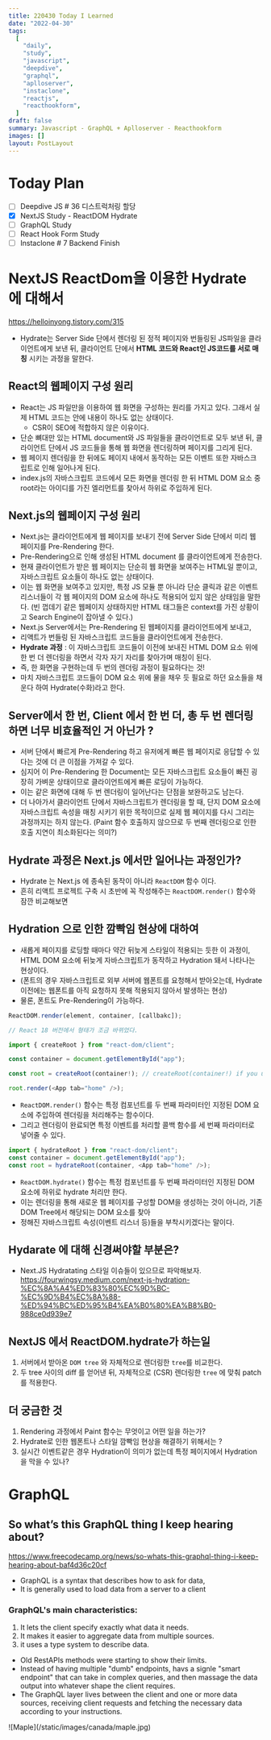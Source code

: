 ```yaml
---
title: 220430 Today I Learned
date: "2022-04-30"
tags:
  [
    "daily",
    "study",
    "javascript",
    "deepdive",
    "graphql",
    "aplloserver",
    "instaclone",
    "reactjs",
    "reacthookform",
  ]
draft: false
summary: Javascript - GraphQL + Aplloserver - Reacthookform
images: []
layout: PostLayout
---
```


# Today Plan

- [ ] Deepdive JS # 36 디스트럭처링 할당
- [x] NextJS Study - ReactDOM Hydrate
- [ ] GraphQL Study
- [ ] React Hook Form Study
- [ ] Instaclone # 7 Backend Finish

# NextJS ReactDom을 이용한 Hydrate 에 대해서

https://helloinyong.tistory.com/315

- Hydrate는 Server Side 단에서 렌더링 된 정적 페이지와 번들링된 JS파일을 클라이언트에게 보낸 뒤, 클라이언트 단에서 **HTML 코드와 React인 JS코드를 서로 매칭** 시키는 과정을 말한다.

## React의 웹페이지 구성 원리

- React는 JS 파일만을 이용하여 웹 화면을 구성하는 원리를 가지고 있다. 그래서 실제 HTML 코드는 안에 내용이 하나도 없는 상태이다.
  - CSR이 SEO에 적합하지 않은 이유이다.
- 단순 뼈대만 있는 HTML document와 JS 파일들을 클라이언트로 모두 보낸 뒤, 클라이언트 단에서 JS 코드들을 통해 웹 화면을 렌더링하며 페이지를 그리게 된다.
- 웹 페이지 렌더링을 한 뒤에도 페이지 내에서 동작하는 모든 이벤트 또한 자바스크립트로 인해 일어나게 된다.
- index.js의 자바스크립트 코드에서 모든 화면을 렌더링 한 뒤 HTML DOM 요소 중 root라는 아이디를 가진 엘리먼트를 찾아서 하위로 주입하게 된다.

## Next.js의 웹페이지 구성 원리

- Next.js는 클라이언트에게 웹 페이지를 보내기 전에 Server Side 단에서 미리 웹 페이지를 Pre-Rendering 한다.
- Pre-Rendering으로 인해 생성된 HTML document 를 클라이언트에게 전송한다.
- 현재 클라이언트가 받은 웹 페이지는 단순히 웹 화면을 보여주는 HTML일 뿐이고, 자바스크립트 요소들이 하나도 없는 상태이다.
- 이는 웹 화면을 보여주고 있지만, 특정 JS 모듈 뿐 아니라 단순 클릭과 같은 이벤트 리스너들이 각 웹 페이지의 DOM 요소에 하나도 적용되어 있지 않은 상태임을 말한다. (빈 껍데기 같은 웹페이지 상태하지만 HTML 태그들은 context를 가진 상황이고 Search Engine이 잡아낼 수 있다.)
- Next.js Server에서는 Pre-Rendering 된 웹페이지를 클라이언트에게 보내고,
- 리액트가 번들링 된 자바스크립트 코드들을 클라이언트에게 전송한다.
- **Hydrate 과정** : 이 자바스크립트 코드들이 이전에 보내진 HTML DOM 요소 위에 한 번 더 렌더링을 하면서 각자 자기 자리를 찾아가며 매칭이 된다.
- 즉, 한 화면을 구현하는데 두 번의 렌더링 과정이 필요하다는 것!
- 마치 자바스크립트 코드들이 DOM 요소 위에 물을 채우 듯 필요로 하던 요소들을 채운다 하여 Hydrate(수화)라고 한다.

## Server에서 한 번, Client 에서 한 번 더, 총 두 번 렌더링하면 너무 비효율적인 거 아닌가 ?

- 서버 단에서 빠르게 Pre-Rendering 하고 유저에게 빠른 웹 페이지로 응답할 수 있다는 것에 더 큰 이점을 가져갈 수 있다.
- 심지어 이 Pre-Rendering 한 Document는 모든 자바스크립트 요소들이 빠진 굉장히 가벼운 상태이므로 클라이언트에게 빠른 로딩이 가능하다.
- 이는 같은 화면에 대해 두 번 렌더링이 일어난다는 단점을 보완하고도 남는다.
- 더 나아가서 클라이언트 단에서 자바스크립트가 렌더링을 할 때, 단지 DOM 요소에 자바스크립트 속성을 매칭 시키기 위한 목적이므로 실제 웹 페이지를 다시 그리는 과정까지는 하지 않는다. (Paint 함수 호출하지 않으므로 두 번째 렌더링으로 인한 호출 지연이 최소화된다는 의미?)

## Hydrate 과정은 Next.js 에서만 일어나는 과정인가?

- Hydrate 는 Next.js 에 종속된 동작이 아니라 `ReactDOM` 함수 이다.
- 흔히 리액트 프로젝트 구축 시 초반에 꼭 작성해주는 `ReactDOM.render()` 함수와 잠깐 비교해보면

## Hydration 으로 인한 깜빡임 현상에 대하여

- 새롭게 페이지를 로딩할 때마다 약간 뒤늦게 스타일이 적용되는 듯한 이 과정이, HTML DOM 요소에 뒤늦게 자바스크립트가 동작하고 Hydration 돼서 나타나는 현상이다.
- (폰트의 경우 자바스크립트로 외부 서버에 웹폰트를 요청해서 받아오는데, Hydrate 이전에는 웹폰트를 아직 요청하지 못해 적용되지 않아서 발생하는 현상)
- 물론, 폰트도 Pre-Rendering이 가능하다.

```js
ReactDOM.render(element, container, [callbakc]);

// React 18 버전에서 형태가 조금 바뀌었다.

import { createRoot } from "react-dom/client";

const container = document.getElementById("app");

const root = createRoot(container!); // createRoot(container!) if you use TypeScript

root.render(<App tab="home" />);
```

- `ReactDOM.render()` 함수는 특정 컴포넌트를 두 번째 파라미터인 지정된 DOM 요소에 주입하여 렌더링을 처리해주는 함수이다.
- 그리고 렌더링이 완료되면 특정 이벤트를 처리할 콜백 함수를 세 번째 파라미터로 넣어줄 수 있다.

```js
import { hydrateRoot } from "react-dom/client";
const container = document.getElementById("app");
const root = hydrateRoot(container, <App tab="home" />);
```

- `ReactDOM.hydrate()` 함수는 특정 컴포넌트를 두 번째 파라미터인 지정된 DOM 요소에 하위로 hydrate 처리만 한다.
- 이는 렌더링을 통해 새로운 웹 페이지를 구성할 DOM을 생성하는 것이 아니라, 기존 DOM Tree에서 해당되는 DOM 요소를 찾아
- 정해진 자바스크립트 속성(이벤트 리스너 등)들을 부착시키겠다는 말이다.

## Hydarate 에 대해 신경써야할 부분은?

- Next.JS Hydratating 스타일 이슈들이 있으므로 파악해보자.
  https://fourwingsy.medium.com/next-js-hydration-%EC%8A%A4%ED%83%80%EC%9D%BC-%EC%9D%B4%EC%8A%88-%ED%94%BC%ED%95%B4%EA%B0%80%EA%B8%B0-988ce0d939e7

## NextJS 에서 ReactDOM.hydrate가 하는일

1. 서버에서 받아온 `DOM tree` 와 자체적으로 렌더링한 `tree`를 비교한다.
2. 두 tree 사이의 diff 를 얻어낸 뒤, 자체적으로 (CSR) 렌더링한 `tree` 에 맞춰 patch 를 적용한다.

## 더 궁금한 것

1. Rendering 과정에서 Paint 함수는 무엇이고 어떤 일을 하는가?
2. Hydrate로 인한 웹폰트나 스타일 깜빡임 현상을 해결하기 위해서는 ?
3. 실시간 이벤트같은 경우 Hydration이 의미가 없는데 특정 페이지에서 Hydration을 막을 수 있나?

# GraphQL

## So what’s this GraphQL thing I keep hearing about?

https://www.freecodecamp.org/news/so-whats-this-graphql-thing-i-keep-hearing-about-baf4d36c20cf

- GraphQL is a syntax that describes how to ask for data,
- It is generally used to load data from a server to a client

### GraphQL's main characteristics:

1. It lets the client specify exactly what data it needs.
2. It makes it easier to aggregate data from multiple sources.
3. it uses a type system to describe data.

- Old RestAPIs methods were starting to show their limits.
- Instead of having multiple "dumb" endpoints, havs a signle "smart endpoint" that can take in complex queries, and then massage the data output into whatever shape the client requires.
- The GraphQL layer lives between the client and one or more data sources, receiving client requests and fetching the necessary data according to your instructions.

<div className="flex flex-wrap justify-center -mx-2 overflow-hidden xl:-mx-2">
  <div className="my-1 px-2 w-full overflow-hidden xl:my-1 xl:px-2 xl:w-1/2">
    ![Maple](/static/images/canada/maple.jpg)
  </div>

</div>
